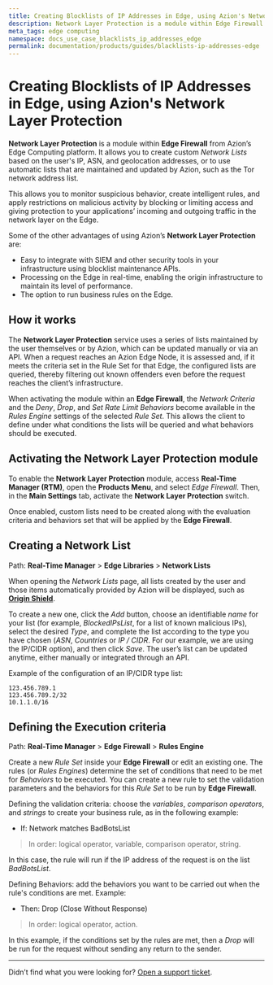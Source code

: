```yaml
---
title: Creating Blocklists of IP Addresses in Edge, using Azion's Network Layer Protection
description: Network Layer Protection is a module within Edge Firewall from Azion’s Edge Computing platform.
meta_tags: edge computing
namespace: docs_use_case_blacklists_ip_addresses_edge
permalink: documentation/products/guides/blacklists-ip-addresses-edge
---
```


# Creating Blocklists of IP Addresses in Edge, using Azion's Network Layer Protection

**Network Layer Protection** is a module within **Edge Firewall** from Azion’s Edge Computing platform. It allows you to create custom *Network Lists* based on the user's IP, ASN, and geolocation addresses, or to use automatic lists that are maintained and updated by Azion, such as the Tor network address list.

This allows you to monitor suspicious behavior, create intelligent rules, and apply restrictions on malicious activity by blocking or limiting access and giving protection to your applications’ incoming and outgoing traffic in the network layer on the Edge.

Some of the other advantages of using Azion’s **Network Layer Protection** are:

* Easy to integrate with SIEM and other security tools in your infrastructure using blocklist maintenance APIs.
* Processing on the Edge in real-time, enabling the origin infrastructure to maintain its level of performance.
* The option to run business rules on the Edge.

## How it works

The **Network Layer Protection** service uses a series of lists maintained by the user themselves or by Azion, which can be updated manually or via an API. When a request reaches an Azion Edge Node, it is assessed and, if it meets the criteria set in the Rule Set for that Edge, the configured lists are queried, thereby filtering out known offenders even before the request reaches the client’s infrastructure.

When activating the module within an **Edge Firewall**, the *Network Criteria* and the *Deny*, *Drop*, and *Set Rate Limit Behaviors* become available in the *Rules Engine* settings of the selected *Rule Set*. This allows the client to define under what conditions the lists will be queried and what behaviors should be executed.

## Activating the Network Layer Protection module

To enable the **Network Layer Protection** module, access **Real-Time Manager (RTM)**, open the **Products Menu**, and select *Edge Firewall*. Then, in the **Main Settings** tab, activate the **Network Layer Protection** switch.

Once enabled, custom lists need to be created along with the evaluation criteria and behaviors set that will be applied by the **Edge Firewall**.

## Creating a Network List

Path: **Real-Time Manager** > **Edge Libraries** > **Network Lists**

When opening the *Network Lists* page, all lists created by the user and those items automatically provided by Azion will be displayed, such as [**Origin Shield**](https://www.azion.com/en/documentation/products/edge-firewall/network-layer-protection/#origin-shield).

To create a new one, click the *Add* button, choose an identifiable *name* for your list (for example, *BlockedIPsList*, for a list of known malicious IPs), select the desired *Type*, and complete the list according to the type you have chosen (*ASN*, *Countries* or *IP / CIDR*. For our example, we are using the IP/CIDR option), and then click *Save*. The user’s list can be updated anytime, either manually or integrated through an API.

Example of the configuration of an IP/CIDR type list:

```
123.456.789.1
123.456.789.2/32
10.1.1.0/16
```

## Defining the Execution criteria

Path: **Real-Time Manager** > **Edge Firewall** > **Rules Engine**

Create a new *Rule Set* inside your **Edge Firewall** or edit an existing one. The rules (or *Rules Engines*) determine the set of conditions that need to be met for *Behaviors* to be executed. You can create a new rule to set the validation parameters and the behaviors for this *Rule Set* to be run by **Edge Firewall**.

Defining the validation criteria: choose the *variables*, *comparison operators*, and *strings* to create your business rule, as in the following example:

* If: Network matches BadBotsList

> In order: logical operator, variable, comparison operator, string.

In this case, the rule will run if the IP address of the request is on the list *BadBotsList*.

Defining Behaviors: add the behaviors you want to be carried out when the rule's conditions are met. Example:

* Then: Drop (Close Without Response)

> In order: logical operator, action.

In this example, if the conditions set by the rules are met, then a *Drop* will be run for the request without sending any return to the sender.

***

Didn’t find what you were looking for? [Open a support ticket](https://tickets.azion.com/).
